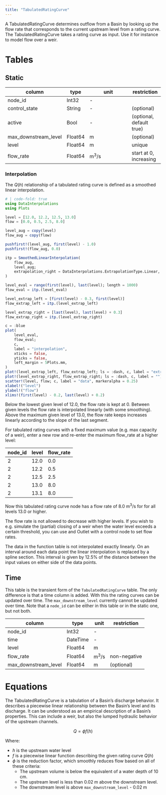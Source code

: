 ```yaml
---
title: "TabulatedRatingCurve"
---
```


A TabulatedRatingCurve determines outflow from a Basin by looking up the flow rate that corresponds to the current upstream level from a rating curve.
The TabulatedRatingCurve takes a rating curve as input.
Use it for instance to model flow over a weir.

# Tables

## Static

column               | type    | unit                  | restriction
-------------        | ------- | --------------------- | -----------
node_id              | Int32   | -                     |
control_state        | String  | -                     | (optional)
active               | Bool    | -                     | (optional, default true)
max_downstream_level | Float64 | $\text{m}$            | (optional)
level                | Float64 | $\text{m}$            | unique
flow_rate            | Float64 | $\text{m}^3/\text{s}$ | start at 0, increasing

### Interpolation

The $Q(h)$ relationship of a tabulated rating curve is defined as a smoothed linear interpolation.

```julia
# | code-fold: true
using DataInterpolations
using Plots

level = [12.0, 12.2, 12.5, 13.0]
flow = [0.0, 0.5, 2.5, 8.0]

level_aug = copy(level)
flow_aug = copy(flow)

pushfirst!(level_aug, first(level) - 1.0)
pushfirst!(flow_aug, 0.0)

itp = SmoothedLinearInterpolation(
    flow_aug,
    level_aug;
    extrapolation_right = DataInterpolations.ExtrapolationType.Linear,
)

level_eval = range(first(level), last(level); length = 1000)
flow_eval = itp.(level_eval)

level_extrap_left = [first(level) - 0.3, first(level)]
flow_extrap_left = itp.(level_extrap_left)

level_extrap_right = [last(level), last(level) + 0.3]
flow_extrap_right = itp.(level_extrap_right)

c = :blue
plot(
    level_eval,
    flow_eval;
    c,
    label = "interpolation",
    xticks = false,
    yticks = false,
    left_margin = 5Plots.mm,
)
plot!(level_extrap_left, flow_extrap_left; ls = :dash, c, label = "extrapolation")
plot!(level_extrap_right, flow_extrap_right; ls = :dash, c, label = "")
scatter!(level, flow; c, label = "data", markeralpha = 0.25)
xlabel!("level")
ylabel!("flow")
xlims!(first(level) - 0.2, last(level) + 0.2)
```

Below the lowest given level of 12.0, the flow rate is kept at 0.
Between given levels the flow rate is interpolated linearly (with some smoothing).
Above the maximum given level of 13.0, the flow rate keeps increases linearly according to the slope of the last segment.

For tabulated rating curves with a fixed maximum value (e.g. max capacity of a weir), enter a new row and re-enter the maximum flow_rate at a higher level:

node_id | level  | flow_rate
------- | ------ | ----------
      2 | 12.0   | 0.0
      2 | 12.2   | 0.5
      2 | 12.5   | 2.5
      2 | 13.0   | 8.0
      2 | 13.1   | 8.0

Now this tabulated rating curve node has a flow rate of 8.0 $\text{m}^3/\text{s}$ for for all levels 13.0 or higher.

The flow rate is not allowed to decrease with higher levels.
If you wish to e.g. simulate the (partial) closing of a weir when the water level exceeds a certain threshold, you can use and Outlet with a control node to set flow rates.

:::{.callout-note}
The data in the function table is not interpolated exactly linearly. On an interval around each data point the linear interpolation is replaced by a spline section. This interval is given by 12.5% of the distance between the input values on either side of the data points.
:::

## Time

This table is the transient form of the `TabulatedRatingCurve` table.
The only difference is that a time column is added.
With this the rating curves can be updated over time.
The `max_downstream_level` currently cannot be updated over time.
Note that a `node_id` can be either in this table or in the static one, but not both.

column               | type     | unit                  | restriction
-------------------- | -------  | --------------------- | -----------
node_id              | Int32    | -                     |
time                 | DateTime | -                     |
level                | Float64  | $\text{m}$            |
flow_rate            | Float64  | $\text{m}^3/\text{s}$ | non-negative
max_downstream_level | Float64  | $\text{m}$            | (optional)

# Equations

The TabulatedRatingCurve is a tabulation of a Basin's discharge behavior.
It describes a piecewise linear relationship between the Basin's level and its discharge.
It can be understood as an empirical description of a Basin's properties.
This can include a weir, but also the lumped hydraulic behavior of the upstream channels.

$$
Q = \phi f(h)
$$

Where:

- $h$ is the upstream water level
- $f$ is a piecewise linear function describing the given rating curve $Q(h)$
- $\phi$ is the reduction factor, which smoothly reduces flow based on all of these criteria:
  - The upstream volume is below the equivalent of a water depth of $10 \;\text{cm}$.
  - The upstream level is less than $0.02 \;\text{m}$ above the downstream level.
  - The downstream level is above `max_downstream_level` - $0.02 \;\text{m}$
